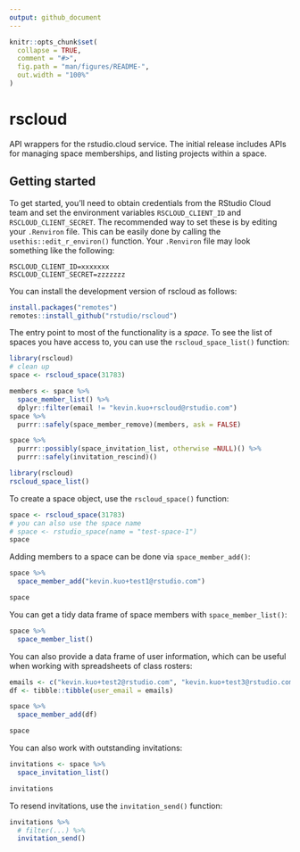 ```yaml
---
output: github_document
---
```


<!-- README.md is generated from README.Rmd. Please edit that file -->

```r
knitr::opts_chunk$set(
  collapse = TRUE,
  comment = "#>",
  fig.path = "man/figures/README-",
  out.width = "100%"
)
```

# rscloud

<!-- badges: start -->
<!-- badges: end -->

API wrappers for the rstudio.cloud service.  The initial release includes APIs for managing space memberships, and listing projects within a space. 

## Getting started

To get started, you'll need to obtain credentials from the RStudio Cloud team and set the environment variables `RSCLOUD_CLIENT_ID` and `RSCLOUD_CLIENT_SECRET`. The recommended way to set these is by editing your `.Renviron` file. This can be easily done by calling the `usethis::edit_r_environ()` function. Your `.Renviron` file may look something like the following:

```
RSCLOUD_CLIENT_ID=xxxxxxx
RSCLOUD_CLIENT_SECRET=zzzzzzz
```

You can install the development version of rscloud as follows:

```r
install.packages("remotes")
remotes::install_github("rstudio/rscloud")
```

The entry point to most of the functionality is a *space*. To see the list of spaces you have access to, you can use the `rscloud_space_list()` function:

```r
library(rscloud)
# clean up
space <- rscloud_space(31783)

members <- space %>% 
  space_member_list() %>% 
  dplyr::filter(email != "kevin.kuo+rscloud@rstudio.com")
space %>% 
  purrr::safely(space_member_remove)(members, ask = FALSE)

space %>% 
  purrr::possibly(space_invitation_list, otherwise =NULL)() %>% 
  purrr::safely(invitation_rescind)()
```


```r
library(rscloud)
rscloud_space_list()
```

To create a space object, use the `rscloud_space()` function:

```r
space <- rscloud_space(31783)
# you can also use the space name
# space <- rstudio_space(name = "test-space-1")
space
```

Adding members to a space can be done via `space_member_add()`:

```r
space %>% 
  space_member_add("kevin.kuo+test1@rstudio.com")

space
```

You can get a tidy data frame of space members with `space_member_list()`:

```r
space %>% 
  space_member_list()
```

You can also provide a data frame of user information, which can be useful when working with spreadsheets of class rosters:

```r
emails <- c("kevin.kuo+test2@rstudio.com", "kevin.kuo+test3@rstudio.com")
df <- tibble::tibble(user_email = emails)

space %>% 
  space_member_add(df)

space
```

You can also work with outstanding invitations:

```r
invitations <- space %>% 
  space_invitation_list()

invitations
```

To resend invitations, use the `invitation_send()` function:

```r
invitations %>% 
  # filter(...) %>% 
  invitation_send()
```

